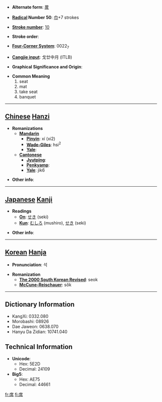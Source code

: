 * '''Alternate form''': [[蓆]]

* '''[[Wiktionary:Chinese radical index| Radical]] Number 50''': [[Wiktionary:Chinese radical index 巾|巾]]+7 strokes

* '''[[Wiktionary:Chinese total strokes index|Stroke number]]''': [[Wiktionary:Chinese total strokes index 10|10]]

* '''Stroke order''': 

* '''[[Wiktionary:Chinese four corner index|Four-Corner System]]''': 0022<sub>7</sub>

* '''[[Wiktionary:Chinese Cangjie index|Cangjie input]]''': 戈廿中月 (ITLB)

* '''Graphical Significance and Origin''': 

* '''Common Meaning'''
*#seat
*# mat
*# take seat
*# banquet


----

== [[Chinese]] [[Hanzi]] ==

* '''Romanizations'''
** '''[[Mandarin]]'''
*** '''[[Pinyin]]''': xí (xi2)
*** '''[[Wade-Giles]]''': hsi<sup>2</sup>
*** '''[[Yale]]''': 
** '''[[Cantonese]]'''
*** '''[[Jyutping]]''':
*** '''[[Penkyamp]]''': 
*** '''[[Yale]]''': jik6

* '''Other info''': 

----

== [[Japanese]] [[Kanji]] ==

* '''Readings'''
** '''[[On]]''': [[せき]] (seki)
** '''[[Kun]]''': [[むしろ]] (mushiro), [[せき]] (seki)

* '''Other info''':  

----

== [[Korean]] [[Hanja]] ==

* '''Pronunciation''': 석

* '''Romanization'''
** '''[[The 2000 South Korean Revised Romanization|The 2000 South Korean Revised]]''': seok
** '''[[McCune-Reischauer]]''': sŏk

----

== Dictionary Information ==

* KangXi: 0332.080
* Morobashi: 08926
* Dae Jaweon: 0638.070
* Hanyu Da Zidian: 10741.040

== Technical Information ==

* '''Unicode''':
** Hex: 5E2D
** Decimal: 24109
* '''Big5''':
** Hex: AE75
** Decimal: 44661

[[fr:席]]
[[fi:席]]